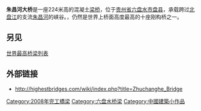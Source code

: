 {{Infobox bridge
| bridge_name      = 朱昌河大桥
| image            = Zhuchanghe Bridge, Guizhou, China-1.JPG
| image_size       = 
| alt              = 
| caption          = 
| official_name    = 
| other_name       = 
| carries          = {{China Expwy Name|G60}}
| crosses          = 
| locale           = [[贵州省|贵州省]][[六盘水市|六盘水市]][[盘县|盘县]]
| owner            = 
| maint            = 
| id               = 
| architect        = 
| designer         = 
| engineering      = 
| design           = 梁桥
| material         = 混凝土
| length           = {{convert|672|m}}
| width            = 
| height           = {{convert|224|m}}
| mainspan         = {{convert|200|m}}
| spans            = 
| pierswater       = 
| load             = 
| clearance        = 
| below            = 
| life             = 
| builder          = 
| fabricator       = 
| begin            = 
| complete         = 
| cost             = 
| open             = 2008
| inaugurated      = 
| toll             = 
| traffic          = 
| preceded         = 
| followed         = 
| heritage         = 
| collapsed        = 
| closed           =
| replaces         =
| map_cue          = 
| map_image        = 
| map_alt          = 
| map_text         = 
| map_width        = 
|lat               = 25.795216
|long              = 104.807503
| references       = 
| extra            = {{Location map | China Guizhou
|label      = 朱昌河大桥
|label_size = 
|alt        = 
|position   = right
|background = 
|lat        = 25.795216
|long       = 104.807503
|mark       = 
|marksize   = 
|border     = none
|float      = 
|width      = 250
|caption    = <!-- blank -->
}}
}}
'''朱昌河大桥'''是一座224米高的混凝土[[梁桥|梁桥]]，位于[[贵州省|贵州省]][[六盘水市|六盘水市]][[盘县|盘县]]，承载{{China Expwy Name|G60}}跨过[[北盘江|北盘江]]的支流[[朱昌河|朱昌河]]的峡谷。{{As of|2015}}，仍然是世界上桥面高度最高的十座刚构桥之一。

== 另见 ==
[[世界最高桥梁列表|世界最高桥梁列表]]

== 外部链接 ==
* http://highestbridges.com/wiki/index.php?title=Zhuchanghe_Bridge {{Wayback|url=http://highestbridges.com/wiki/index.php?title=Zhuchanghe_Bridge |date=20190426070102 }}
[[Category:2008年完工橋梁|Category:2008年完工橋梁]]
[[Category:六盘水桥梁|Category:六盘水桥梁]]
[[Category:中國建築小作品|Category:中國建築小作品]]